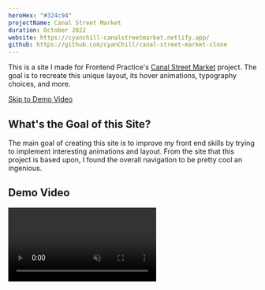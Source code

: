 ```yaml
---
heroHex: "#324c94"
projectName: Canal Street Market
duration: October 2022
website: https://cyanchill-canalstreetmarket.netlify.app/
github: https://github.com/cyanChill/canal-street-market-clone
---
```


This is a site I made for Frontend Practice's [Canal Street Market](https://www.frontendpractice.com/projects/canal-street-market) project. The goal is to recreate this unique layout, its hover animations, typography choices, and more.

<a href="#demo-video">Skip to Demo Video</a>

## What's the Goal of this Site?

The main goal of creating this site is to improve my front end skills by trying to implement interesting animations and layout. From the site that this project is based upon, I found the overall navigation to be pretty cool an ingenious.

## Demo Video

<video src="/projects/canal-street-market/demo.mp4" controls muted />

## Building the Site

### Setup


### Overall Learnings

